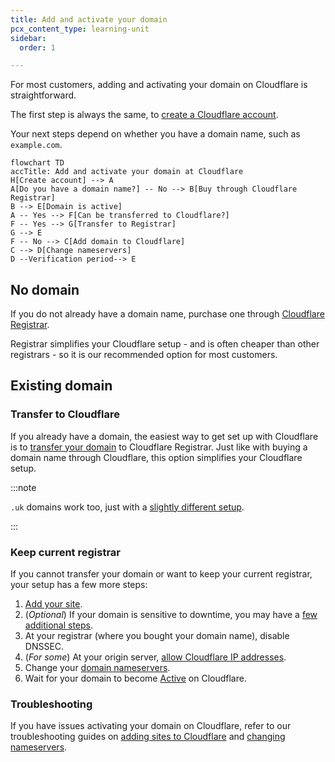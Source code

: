 ```yaml
---
title: Add and activate your domain
pcx_content_type: learning-unit
sidebar:
  order: 1

---
```



For most customers, adding and activating your domain on Cloudflare is straightforward.

The first step is always the same, to [create a Cloudflare account](/fundamentals/setup/account/create-account/).

Your next steps depend on whether you have a domain name, such as `example.com`.

```mermaid
flowchart TD
accTitle: Add and activate your domain at Cloudflare
H[Create account] --> A
A[Do you have a domain name?] -- No --> B[Buy through Cloudflare Registrar]
B --> E[Domain is active]
A -- Yes --> F[Can be transferred to Cloudflare?]
F -- Yes --> G[Transfer to Registrar]
G --> E
F -- No --> C[Add domain to Cloudflare]
C --> D[Change nameservers]
D --Verification period--> E
```

## No domain

If you do not already have a domain name, purchase one through [Cloudflare Registrar](/registrar/get-started/register-domain/).

Registrar simplifies your Cloudflare setup - and is often cheaper than other registrars - so it is our recommended option for most customers.

## Existing domain

### Transfer to Cloudflare

If you already have a domain, the easiest way to get set up with Cloudflare is to [transfer your domain](/registrar/get-started/transfer-domain-to-cloudflare/) to Cloudflare Registrar. Just like with buying a domain name through Cloudflare, this option simplifies your Cloudflare setup.

:::note


`.uk` domains work too, just with a [slightly different setup](/registrar/top-level-domains/uk-domains/).


:::

### Keep current registrar

If you cannot transfer your domain or want to keep your current registrar, your setup has a few more steps:

1. [Add your site](/fundamentals/setup/manage-domains/add-site/).
2. (*Optional*) If your domain is sensitive to downtime, you may have a [few additional steps](/fundamentals/performance/minimize-downtime/).
3. At your registrar (where you bought your domain name), disable DNSSEC. <br/> <Render file="dnssec-providers" product="dns" />
4. (*For some*) At your origin server, [allow Cloudflare IP addresses](/fundamentals/concepts/cloudflare-ip-addresses/).
5. Change your [domain nameservers](/dns/zone-setups/full-setup/setup/).
6. Wait for your domain to become [Active](/dns/zone-setups/reference/domain-status/) on Cloudflare.

### Troubleshooting

If you have issues activating your domain on Cloudflare, refer to our troubleshooting guides on [adding sites to Cloudflare](/dns/zone-setups/troubleshooting/cannot-add-domain/) and [changing nameservers](/dns/zone-setups/full-setup/troubleshooting/).
